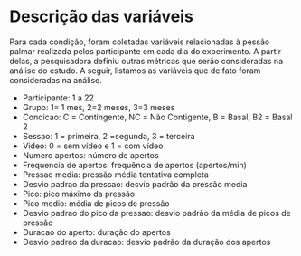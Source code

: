 # Descrição das variáveis {#descricao-variaveis}

Para cada condição, foram coletadas variáveis relacionadas à pessão palmar realizada pelos participante em cada dia do experimento. 
A partir delas, a pesquisadora definiu outras métricas que serão consideradas na análise do estudo.
A seguir, listamos as variáveis que de fato foram consideradas na análise.

- Participante: 1 a 22
- Grupo: 	1= 1 mes, 2=2 meses, 3=3 meses
- Condicao: C = Contingente, NC = Não Contigente, B = Basal, B2 = Basal 2
- Sessao: 1 = primeira, 2 =segunda, 3 = terceira
- Video: 0 = sem vídeo e 1 = com vídeo
- Numero apertos:	número de apertos 
- Frequencia de apertos:	frequência de apertos (apertos/min)
- Pressao media: pressão média tentativa completa 
- Desvio padrao da pressao: desvio padrão da pressão media
- Pico:	pico máximo da pressão
- Pico medio:	média de picos de pressão 
- Desvio padrao do pico da pressao: desvio padrão da média de picos de pressão 
- Duracao do aperto:	duração do apertos
- Desvio padrao da duracao:	desvio padrão da duração dos apertos


